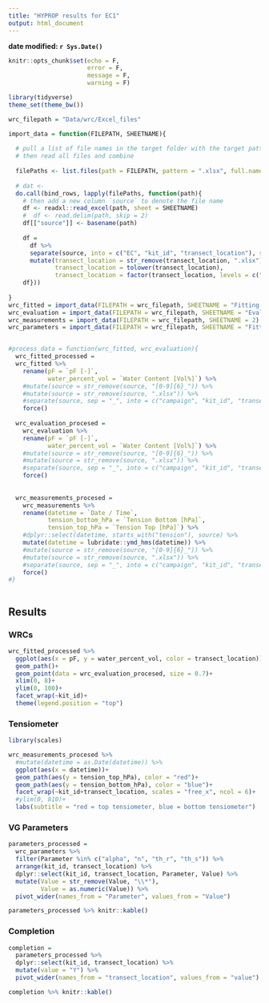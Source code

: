 ```yaml
---
title: "HYPROP results for EC1"
output: html_document
---
```


**date modified: `r Sys.Date()`**


```r
knitr::opts_chunk$set(echo = F,
                      error = F,
                      message = F,
                      warning = F)
```

```r
library(tidyverse)
theme_set(theme_bw())

wrc_filepath = "Data/wrc/Excel_files"

import_data = function(FILEPATH, SHEETNAME){
  
  # pull a list of file names in the target folder with the target pattern
  # then read all files and combine
  
  filePaths <- list.files(path = FILEPATH, pattern = ".xlsx", full.names = TRUE)
  
  # dat <- 
  do.call(bind_rows, lapply(filePaths, function(path){
    # then add a new column `source` to denote the file name
    df <- readxl::read_excel(path, sheet = SHEETNAME)
    #  df <- read.delim(path, skip = 2)
    df[["source"]] <- basename(path)
    
    df = 
      df %>% 
      separate(source, into = c("EC", "kit_id", "transect_location"), sep = "_", remove = F) %>% 
      mutate(transect_location = str_remove(transect_location, ".xlsx"),
             transect_location = tolower(transect_location),
             transect_location = factor(transect_location, levels = c("upland", "transition", "wetland")))
    df}))
  
}
wrc_fitted = import_data(FILEPATH = wrc_filepath, SHEETNAME = "Fitting-Retention Θ(pF)")
wrc_evaluation = import_data(FILEPATH = wrc_filepath, SHEETNAME = "Evaluation-Retention Θ(pF)")
wrc_measurements = import_data(FILEPATH = wrc_filepath, SHEETNAME = 2)
wrc_parameters = import_data(FILEPATH = wrc_filepath, SHEETNAME = "Fitting-Parameter value")


#process_data = function(wrc_fitted, wrc_evaluation){
  wrc_fitted_processed = 
  wrc_fitted %>% 
    rename(pF = `pF [-]`,
           water_percent_vol = `Water Content [Vol%]`) %>% 
    #mutate(source = str_remove(source, "[0-9]{6}_")) %>% 
    #mutate(source = str_remove(source, ".xlsx")) %>% 
    #separate(source, sep = "_", into = c("campaign", "kit_id", "transect_location")) %>% 
    force()
  
  wrc_evaluation_procesed = 
    wrc_evaluation %>% 
    rename(pF = `pF [-]`,
           water_percent_vol = `Water Content [Vol%]`) %>% 
    #mutate(source = str_remove(source, "[0-9]{6}_")) %>% 
    #mutate(source = str_remove(source, ".xlsx")) %>% 
    #separate(source, sep = "_", into = c("campaign", "kit_id", "transect_location")) %>% 
    force()
  
    
  wrc_measurements_procesed = 
    wrc_measurements %>% 
    rename(datetime = `Date / Time`,
           tension_bottom_hPa = `Tension Bottom [hPa]`,
           tension_top_hPa = `Tension Top [hPa]`) %>% 
    #dplyr::select(datetime, starts_with("tension"), source) %>% 
    mutate(datetime = lubridate::ymd_hms(datetime)) %>% 
    #mutate(source = str_remove(source, "[0-9]{6}_")) %>% 
    #mutate(source = str_remove(source, ".xlsx")) %>% 
    #separate(source, sep = "_", into = c("campaign", "kit_id", "transect_location")) %>% 
    force()
#}



```


## Results {.tabset}

### WRCs


```r


wrc_fitted_processed %>% 
  ggplot(aes(x = pF, y = water_percent_vol, color = transect_location))+
  geom_path()+
  geom_point(data = wrc_evaluation_procesed, size = 0.7)+
  xlim(0, 8)+
  ylim(0, 100)+
  facet_wrap(~kit_id)+
  theme(legend.position = "top")


```


### Tensiometer


```r
library(scales)

wrc_measurements_procesed %>% 
  #mutate(datetime = as.Date(datetime)) %>% 
  ggplot(aes(x = datetime))+
  geom_path(aes(y = tension_top_hPa), color = "red")+
  geom_path(aes(y = tension_bottom_hPa), color = "blue")+
  facet_wrap(~kit_id+transect_location, scales = "free_x", ncol = 6)+
  #ylim(0, 810)+
  labs(subtitle = "red = top tensiometer, blue = bottom tensiometer")

```


### VG Parameters

```r

parameters_processed = 
  wrc_parameters %>% 
  filter(Parameter %in% c("alpha", "n", "th_r", "th_s")) %>% 
  arrange(kit_id, transect_location) %>% 
  dplyr::select(kit_id, transect_location, Parameter, Value) %>% 
  mutate(Value = str_remove(Value, "\\*"),
         Value = as.numeric(Value)) %>% 
  pivot_wider(names_from = "Parameter", values_from = "Value")

parameters_processed %>% knitr::kable()

```

### Completion

```r

completion = 
  parameters_processed %>% 
  dplyr::select(kit_id, transect_location) %>% 
  mutate(value = "Y") %>% 
  pivot_wider(names_from = "transect_location", values_from = "value")

completion %>% knitr::kable()
```

